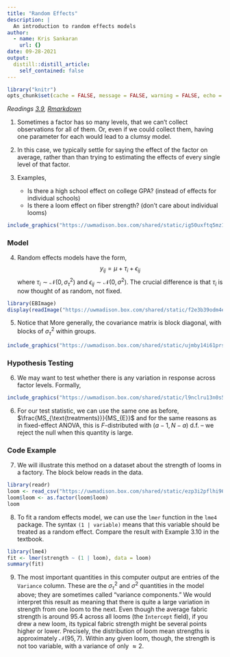 ```yaml
---
title: "Random Effects"
description: |
  An introduction to random effects models
author:
  - name: Kris Sankaran
    url: {}
date: 09-28-2021
output:
  distill::distill_article:
    self_contained: false
---
```


```r
library("knitr")
opts_chunk$set(cache = FALSE, message = FALSE, warning = FALSE, echo = FALSE)
```

_Readings [3.9](https://www.wiley.com/en-us/Design+and+Analysis+of+Experiments%2C+10th+Edition-p-9781119492443#content-section), [Rmarkdown](https://github.com/krisrs1128/stat424_f21/blob/main/_posts/2021-08-03-week4-1/week4-1.Rmd)_

1. Sometimes a factor has so many levels, that we can’t collect observations for all of them. Or, even if we could collect them, having one parameter for each would lead to a clumsy model.

2. In this case, we typically settle for saying the effect of the factor on
average, rather than than trying to estimating the effects of every single level
of that factor.

3. Examples,
    * Is there a high school effect on college GPA? (instead of effects for individual schools)
    * Is there a loom effect on fiber strength? (don’t care about individual looms)

```r
include_graphics("https://uwmadison.box.com/shared/static/ig50uxftq5mz19t15w74kryh9ko0jm6e.png")
```

### Model

4. Random effects models have the form,
$$
y_{ij} = \mu + \tau_i + \epsilon_{ij}
$$
    where $\tau_i \sim \mathcal{N}\left(0, \sigma_\tau^2\right)$ and
    $\epsilon_{ij} \sim \mathcal{N}\left(0, \sigma^2\right)$.  The crucial
    difference is that $\tau_i$ is now thought of as random, not fixed.

```r
library(EBImage)
display(readImage("https://uwmadison.box.com/shared/static/f2e3b39odm4ejkyqinvpii24s9tegnqb.png"))
```

5. Notice that 
\begin{align}
\text{Var}\left(y_{ij}\right) &= \text{Var}\left(\tau_j\right) + \text{Var}\left(\epsilon_{ij}\right) \\
&= \sigma_{\tau}^2 + \sigma^2
\end{align}
    More generally, the covariance matrix is block diagonal, with blocks of $\sigma_{\tau}^2$ within groups.

```r
include_graphics("https://uwmadison.box.com/shared/static/ujmby14i61prsex43i6drsgpgsu9lvjq.png")
```


### Hypothesis Testing

6. We may want to test whether there is any variation in response across factor
levels. Formally,
\begin{align*}
H_0:& \sigma_\tau^2 = 0 \\
H_1:& \sigma^2 > 0
\end{align*}

```r
include_graphics("https://uwmadison.box.com/shared/static/l9nclru13n0s5e52oiu1aasz66vbwr6m.png")
```

6. For our test statistic, we can use the same one as before,
$\frac{MS_{\text{treatments}}}{MS_{E}}$ and for the same reasons as in
fixed-effect ANOVA, this is $F$-distributed with $(a - 1, N - a)$ d.f. -- we
reject the null when this quantity is large.

### Code Example

7. We will illustrate this method on a dataset about the strength of looms in a
factory. The block below reads in the data.

```r
library(readr)
loom <- read_csv("https://uwmadison.box.com/shared/static/ezp3i2pflhi96si7u6rfn3dg3lb5cl3z.csv")
loom$loom <- as.factor(loom$loom)
loom
```

8. To fit a random effects model, we can use the `lmer` function in the `lme4`
package. The syntax `(1 | variable)` means that this variable should be treated
as a random effect. Compare the result with Example 3.10 in the textbook.

```r
library(lme4)
fit <- lmer(strength ~ (1 | loom), data = loom)
summary(fit)
```

9. The most important quantities in this computer output are entries of the
`Variance` column. These are the $\sigma^2_{\tau}$ and $\sigma^2$ quantities in
the model above; they are sometimes called "variance components." We would
interpret this result as meaning that there is quite a large variation in
strength from one loom to the next. Even though the average fabric strength is
around 95.4 across all looms (the `Intercept` field), if you drew a new loom,
its typical fabric strength might be several points higher or lower. Precisely,
the distribution of loom mean strengths is approximately $\mathcal{N}\left(95,
7\right)$. Within any given loom, though, the strength is not too variable, with
a variance of only $\approx 2$.
